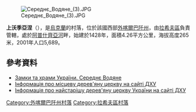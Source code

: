 [[Image:Середнє_Водяне_(3).JPG|right]]

{{coord|47|58|46|N|23|54|1|E|scale:100000|display=title}}

'''上沃季亞涅'''（{{lang-uk|Середнє Водяне}}），是[[烏克蘭|烏克蘭]]的村落，位於該國西部[[外喀爾巴阡州|外喀爾巴阡州]]，由[[拉希夫區|拉希夫區]]負責管轄，處於[[阿普什齊亞河|阿普什齊亞河]]畔，始建於1428年，面積4.26平方公里，海拔高度265米，2001年人口5,689。

==參考資料==
* [http://www.castles.com.ua/apsa-de-mijloc.html Замки та храми України. Середнє Водяне] {{Wayback|url=http://www.castles.com.ua/apsa-de-mijloc.html |date=20100818001824 }}
* [http://www.derev.org.ua/zakarp/seredne_vod1.htm Інформація про місцеву дерев'яну церкву на сайті ДХУ] {{Wayback|url=http://www.derev.org.ua/zakarp/seredne_vod1.htm |date=20091229155607 }}
* [http://www.derev.org.ua/zakarp/seredne_vod2.htm Інформація про найстарішу дерев'яну церкву України на сайті ДХУ] {{Wayback|url=http://www.derev.org.ua/zakarp/seredne_vod2.htm |date=20091229155625 }}

{{DEFAULTSORT:Середнє Водяне}}

[[Category:外喀爾巴阡州村落|Category:外喀爾巴阡州村落]]
[[Category:拉希夫區村落|Category:拉希夫區村落]]


{{Zakarpattia-geo-stub}}
